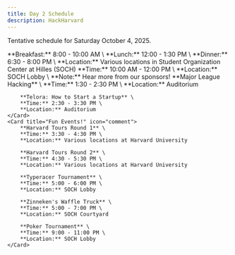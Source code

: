 ```yaml
---
title: Day 2 Schedule
description: HackHarvard
---
```



Tentative schedule for Saturday October 4, 2025.

<CardGrid stagger>
	<Card title="Meals" icon="apple">
		**Breakfast:** 8:00 - 10:00 AM \
		**Lunch:** 12:00 - 1:30 PM \
		**Dinner:** 6:30 - 8:00 PM \
		**Location:** Various locations in Student Organization Center at Hilles (SOCH)
	</Card>
	<Card title="Sponsor Recruiter Fair" icon="seti:folder">
		**Time:** 10:00 AM - 12:00 PM \
		**Location:** SOCH Lobby \
		**Note:** Hear more from our sponsors!
	</Card>
	<Card title="Workshops" icon="seti:json">
		**Major League Hacking** \
		**Time:** 1:30 - 2:30 PM \
		**Location:** Auditorium

		**Telora: How to Start a Startup** \
		**Time:** 2:30 - 3:30 PM \
		**Location:** Auditorium
	</Card>
	<Card title="Fun Events!" icon="comment">
		**Harvard Tours Round 1** \
		**Time:** 3:30 - 4:30 PM \
		**Location:** Various locations at Harvard University

		**Harvard Tours Round 2** \
		**Time:** 4:30 - 5:30 PM \
		**Location:** Various locations at Harvard University

		**Typeracer Tournament** \
		**Time:** 5:00 - 6:00 PM \
		**Location:** SOCH Lobby

		**Zinneken's Waffle Truck** \
		**Time:** 5:00 - 7:00 PM \
		**Location:** SOCH Courtyard

		**Poker Tournament** \
		**Time:** 9:00 - 11:00 PM \
		**Location:** SOCH Lobby
	</Card>
</CardGrid>

